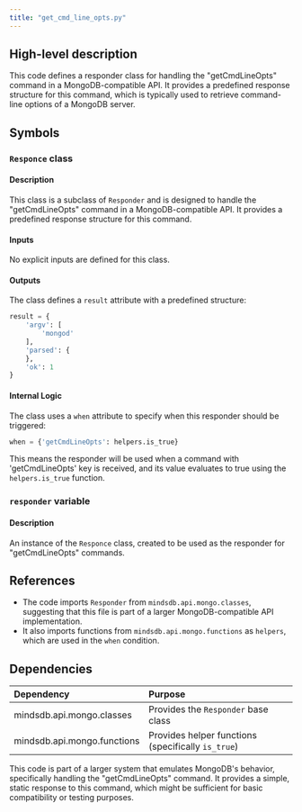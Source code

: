 ```yaml
---
title: "get_cmd_line_opts.py"
---
```


## High-level description
This code defines a responder class for handling the "getCmdLineOpts" command in a MongoDB-compatible API. It provides a predefined response structure for this command, which is typically used to retrieve command-line options of a MongoDB server.

## Symbols

### `Responce` class
#### Description
This class is a subclass of `Responder` and is designed to handle the "getCmdLineOpts" command in a MongoDB-compatible API. It provides a predefined response structure for this command.

#### Inputs
No explicit inputs are defined for this class.

#### Outputs
The class defines a `result` attribute with a predefined structure:
```python
result = {
    'argv': [
        'mongod'
    ],
    'parsed': {
    },
    'ok': 1
}
```

#### Internal Logic
The class uses a `when` attribute to specify when this responder should be triggered:
```python
when = {'getCmdLineOpts': helpers.is_true}
```
This means the responder will be used when a command with 'getCmdLineOpts' key is received, and its value evaluates to true using the `helpers.is_true` function.

### `responder` variable
#### Description
An instance of the `Responce` class, created to be used as the responder for "getCmdLineOpts" commands.

## References
- The code imports `Responder` from `mindsdb.api.mongo.classes`, suggesting that this file is part of a larger MongoDB-compatible API implementation.
- It also imports functions from `mindsdb.api.mongo.functions` as `helpers`, which are used in the `when` condition.

## Dependencies
| Dependency | Purpose |
|:-----------|:--------|
| mindsdb.api.mongo.classes | Provides the `Responder` base class |
| mindsdb.api.mongo.functions | Provides helper functions (specifically `is_true`) |

This code is part of a larger system that emulates MongoDB's behavior, specifically handling the "getCmdLineOpts" command. It provides a simple, static response to this command, which might be sufficient for basic compatibility or testing purposes.